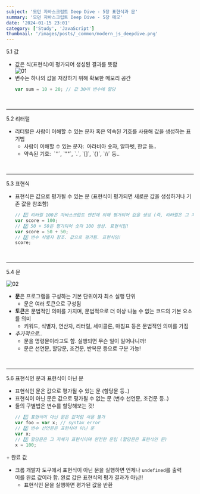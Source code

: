 ```yaml
---
subject: '모던 자바스크립트 Deep Dive - 5장 표현식과 문'
summary: '모던 자바스크립트 Deep Dive - 5장 메모'
date: '2024-01-15 23:01'
category: ['Study', 'JavaScript']
thumbnail: '/images/posts/_common/modern_js_deepdive.png'
---
```



<Typography variant="h3" backgroundColor="gray">
  <span>5.1 값</span>
</Typography>

- 값은 식(표현식)이 평가되어 생성된 결과를 뜻함  
  ![01](/images/posts/2024-01-15-modern_js_05/01.png?width=500)
- 변수는 하나의 값을 저장하기 위해 확보한 메모리 공간
  ```js
  var sum = 10 + 20; // 값 30이 변수에 할당
  ```

<br />

---

<Typography variant="h3" backgroundColor="gray">
  <span>5.2 리터럴</span>
</Typography>

- 리터럴은 <Typography color="gray500">사람이 이해할 수 있는 문자</Typography> 혹은 <Typography color="gray500">약속된 기호</Typography>를 사용해 값을 생성하는 표기법
  - <span>
      <Typography color="gray500">사람이 이해할 수 있는 문자</Typography>:&nbsp;
      <span>아라비아 숫자, 알파벳, 한글 등..</span>
    </span>
  - <span>
      <Typography color="gray500">약속된 기호</Typography>:&nbsp;
      <span>`''`, `""`, `.`, `[]`, `{}`, `//` 등.. </span>
    </span>

<br />

---

<Typography variant="h3" backgroundColor="gray">
  <span>5.3 표현식</span>
</Typography>

- 표현식은 값으로 평가될 수 있는 문 (표현식이 평가되면 새로운 값을 생성하거나 기존 값을 참조함)
  ```js
  // 1️⃣ 리터럴 100은 자바스크립트 엔진에 의해 평가되어 값을 생성 (즉, 리터럴은 그 자체로 표현식)
  var score = 100;
  // 2️⃣ 50 + 50은 평가되어 숫자 100 생성. 표현식임!
  var score = 50 + 50;
  // 3️⃣ 변수 식별자 참조. 값으로 평가됨. 표현식임!
  score;
  ```

<br />

---

<Typography variant="h3" backgroundColor="gray">
  <span>5.4 문</span>
</Typography>

![02](/images/posts/2024-01-15-modern_js_05/02.png?width=400)

- **문**은 프로그램을 구성하는 기본 단위이자 최소 실행 단위
  - 문은 여러 토큰으로 구성됨
- **토큰**은 문법적인 의미를 가지며, 문법적으로 더 이상 나눌 수 없는 코드의 기본 요소를 의미
  - 키워드, 식별자, 연산자, 리터럴, 세미콜론, 마침표 등은 문법적인 의미를 가짐
- _추가적으로.._
  - 문을 명령문이라고도 함. 실행되면 무슨 일이 일어나니까!
  - 문은 선언문, 할당문, 조건문, 반복문 등으로 구분 가능!

<br />

---

<Typography variant="h3" backgroundColor="gray">
  <span>5.6 표현식인 문과 표현식이 아닌 문</span>
</Typography>

- <Typography color="blue500">표현식인 문</Typography>은 값으로 평가될 수 있는 문 (할당문 등..)
- <Typography color="red500">표현식이 아닌 문</Typography>은 값으로 평가될 수 없는 문 (변수 선언문,
  조건문 등..)
- 둘의 구별법은 변수를 할당해보는 것!
  ```js
  // 1️⃣ 표현식이 아닌 문은 값처럼 사용 불가
  var foo = var x; // syntax error
  // 2️⃣ 변수 선언문은 표현식이 아닌 문
  var x;
  // 3️⃣ 할당문은 그 자체가 표현식이며 완전한 문임 (할당문은 표현식인 문)
  x = 100;
  ```

<Typography variant="h5">
  <span>+ 완료 값</span>
</Typography>

- 크롬 개발자 도구에서 표현식이 아닌 문을 실행하면 언제나 `undefined`를 출력  
  이를 완료 값이라 함. 완료 값은 표현식의 평가 결과가 아님!!
  - 표현식인 문을 실행하면 평가된 값을 반환
